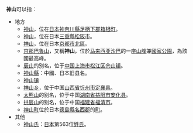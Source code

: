 '''神山'''可以指：
*地方
** [[神山_(箱根町)|神山]]，位在[[日本|日本]][[神奈川縣|神奈川縣]][[足柄下郡|足柄下郡]][[箱根町|箱根町]]。
** [[神山_(松阪市)|神山]]，位在日本[[三重縣|三重縣]][[松阪市|松阪市]]。
** [[柊野|神山]]，位在日本[[京都市|京都市]][[北區_(京都市)|北區]]。
** [[京那巴鲁山|京那巴鲁山]]，又稱'''神山'''，位於[[马来西亚|马来西亚]][[沙巴|沙巴]]的一座[[山峰|山峰]]兼[[國家公園|國家公園]]，為該國最高峰。
** [[辰山_(松江)|辰山]]的别名，位于[[中华人民共和国|中国]][[上海市|上海市]][[松江区|松江区]][[佘山镇|佘山镇]]。
** [[神山縣|神山縣]]：中國、日本旧县名。
** [[神山镇|神山镇]]
** [[神山乡|神山乡]]，位于中国[[山西省|山西省]][[忻州市|忻州市]][[定襄县|定襄县]]。
** [[太熊山|太熊山]]的别名，位于中国[[湖南省|湖南省]][[益阳市|益阳市]][[安化县|安化县]]。
** [[拱辰山|拱辰山]]的别名，位于中国[[福建省|福建省]][[福清市|福清市]]。
** [[神山町|神山町]]位於日本[[德島縣|德島縣]][[名西郡|名西郡]]的[[町|町]]。
*其他
** [[神山氏|神山氏]]：[[日本|日本]]第563位[[姓氏|姓氏]]。

{{disambig|Cat=二字消歧义}}
